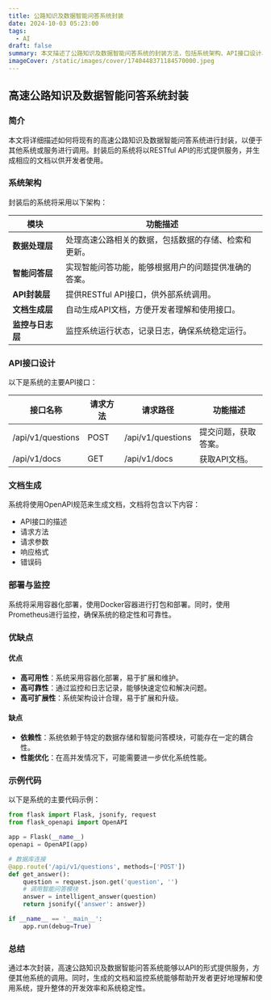 ```yaml
---
title: 公路知识及数据智能问答系统封装
date: 2024-10-03 05:23:00
tags:
  - AI
draft: false
summary: 本文描述了公路知识及数据智能问答系统的封装方法，包括系统架构、API接口设计、文档生成及部署流程。
imageCover: /static/images/cover/1740448371184570000.jpeg
---
```


## 高速公路知识及数据智能问答系统封装

### 简介

本文将详细描述如何将现有的高速公路知识及数据智能问答系统进行封装，以便于其他系统或服务进行调用。封装后的系统将以RESTful API的形式提供服务，并生成相应的文档以供开发者使用。

### 系统架构

封装后的系统将采用以下架构：

| **模块**         | **功能描述**                                         |
| ---------------- | ---------------------------------------------------- |
| **数据处理层**   | 处理高速公路相关的数据，包括数据的存储、检索和更新。 |
| **智能问答层**   | 实现智能问答功能，能够根据用户的问题提供准确的答案。 |
| **API封装层**    | 提供RESTful API接口，供外部系统调用。                |
| **文档生成层**   | 自动生成API文档，方便开发者理解和使用接口。          |
| **监控与日志层** | 监控系统运行状态，记录日志，确保系统稳定运行。       |

### API接口设计

以下是系统的主要API接口：

| **接口名称**      | **请求方法** | **请求路径**      | **功能描述**         |
| ----------------- | ------------ | ----------------- | -------------------- |
| /api/v1/questions | POST         | /api/v1/questions | 提交问题，获取答案。 |
| /api/v1/docs      | GET          | /api/v1/docs      | 获取API文档。        |

### 文档生成

系统将使用OpenAPI规范来生成文档，文档将包含以下内容：

- API接口的描述
- 请求方法
- 请求参数
- 响应格式
- 错误码

### 部署与监控

系统将采用容器化部署，使用Docker容器进行打包和部署。同时，使用Prometheus进行监控，确保系统的稳定性和可靠性。

### 优缺点

#### 优点

- **高可用性**：系统采用容器化部署，易于扩展和维护。
- **高可靠性**：通过监控和日志记录，能够快速定位和解决问题。
- **高可扩展性**：系统架构设计合理，易于扩展和升级。

#### 缺点

- **依赖性**：系统依赖于特定的数据存储和智能问答模块，可能存在一定的耦合性。
- **性能优化**：在高并发情况下，可能需要进一步优化系统性能。

### 示例代码

以下是系统的主要代码示例：

```python
from flask import Flask, jsonify, request
from flask_openapi import OpenAPI

app = Flask(__name__)
openapi = OpenAPI(app)

# 数据库连接
@app.route('/api/v1/questions', methods=['POST'])
def get_answer():
    question = request.json.get('question', '')
    # 调用智能问答模块
    answer = intelligent_answer(question)
    return jsonify({'answer': answer})

if __name__ == '__main__':
    app.run(debug=True)
```

### 总结

通过本次封装，高速公路知识及数据智能问答系统能够以API的形式提供服务，方便其他系统的调用。同时，生成的文档和监控系统能够帮助开发者更好地理解和使用系统，提升整体的开发效率和系统稳定性。
